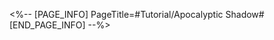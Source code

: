 <%-- [PAGE_INFO]
PageTitle=#Tutorial/Apocalyptic Shadow#
[END_PAGE_INFO] --%>
{{Tutorial
|sort      = 814801
|title     = Apocalyptic Shadow
|subtitle  = 
|type      = 
|about     = 
|image1    = Tutorial Apocalyptic Shadow 1.png{{subst:void|<!--$UPLOAD:<<SpriteOutput/TutorialPic/TutorialPage_814801.png>-<Tutorial Apocalyptic Shadow 1.png>-<Tutorial Files>>-->}}
|text1     = Apocalyptic Shadow is a series of {{Color|h|nobold=1|highly difficult challenge stages}} that are {{Color|h|nobold=1|refreshed periodically}}.
|image2    = Tutorial Apocalyptic Shadow 2.png{{subst:void|<!--$UPLOAD:<<SpriteOutput/TutorialPic/TutorialPage_814802.png>-<Tutorial Apocalyptic Shadow 2.png>-<Tutorial Files>>-->}}
|text2     = In Apocalyptic Shadow, Trailblazers must face projections of Finality and defeat {{Color|h|nobold=1|bosses}} they have faced before.
|image3    = Tutorial Apocalyptic Shadow 3.png{{subst:void|<!--$UPLOAD:<<SpriteOutput/TutorialPic/TutorialPage_814803.png>-<Tutorial Apocalyptic Shadow 3.png>-<Tutorial Files>>-->}}
|text3     = These formidable foe materializations will have {{Color|h|nobold=1|slight differences}} between them and regular Enemy Bosses. Trailblazers can check out the details by reading about the enemies' traits when the battle begins.
}}